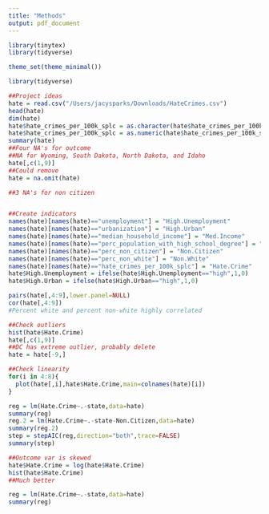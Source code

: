 ```yaml
---
title: "Methods"
output: pdf_document
---
```


```r
library(tinytex)
library(tidyverse)

theme_set(theme_minimal())
```

```r
library(tidyverse)

##Project ideas
hate = read.csv("/Users/jacysparks/Downloads/HateCrimes.csv")
head(hate)
dim(hate)
hate$hate_crimes_per_100k_splc = as.character(hate$hate_crimes_per_100k_splc)
hate$hate_crimes_per_100k_splc = as.numeric(hate$hate_crimes_per_100k_splc)
summary(hate)
##Four NA's for outcome
##NA for Wyoming, South Dakota, North Dakota, and Idaho
hate[,c(1,9)]
##Could remove 
hate = na.omit(hate)

##3 NA's for non citizen


##Create indicators
names(hate)[names(hate)=="unemployment"] = "High.Unemployment"
names(hate)[names(hate)=="urbanization"] = "High.Urban"
names(hate)[names(hate)=="median_household_income"] = "Med.Income"
names(hate)[names(hate)=="perc_population_with_high_school_degree"] = "HS.Degree"
names(hate)[names(hate)=="perc_non_citizen"] = "Non.Citizen"
names(hate)[names(hate)=="perc_non_white"] = "Non.White"
names(hate)[names(hate)=="hate_crimes_per_100k_splc"] = "Hate.Crime"
hate$High.Unemployment = ifelse(hate$High.Unemployment=="high",1,0)
hate$High.Urban = ifelse(hate$High.Urban=="high",1,0)

pairs(hate[,4:9],lower.panel=NULL)
cor(hate[,4:9])
#Percent white and percent non-white highly correlated

##Check outliers
hist(hate$Hate.Crime)
hate[,c(1,9)]
##DC has extreme outlier, probably delete
hate = hate[-9,]

##Check linearity
for(i in 4:8){
  plot(hate[,i],hate$Hate.Crime,main=colnames(hate)[i])
}

reg = lm(Hate.Crime~.-state,data=hate)
summary(reg)
reg.2 = lm(Hate.Crime~.-state-Non.Citizen,data=hate)
summary(reg.2)
step = stepAIC(reg,direction="both",trace=FALSE)
summary(step)

##Outcome var is skewed
hate$Hate.Crime = log(hate$Hate.Crime)
hist(hate$Hate.Crime)
##Much better

reg = lm(Hate.Crime~.-state,data=hate)
summary(reg)


```

